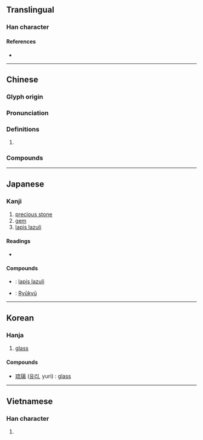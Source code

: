 {{character info}}
==Translingual==

===Han character===
{{Han char|rn=96|rad=玉|as=07|sn=10|four=10113|canj=MGYIU|ids=⿰[[玉|⺩]][[㐬]]}}

====References====
* {{Han ref|kx=0733.080|dkj=20978|hdz=21118.090|uh=7409|ud=29705|bh=AF5B|bd=44891}}

----

==Chinese==
{{zh-forms}}

===Glyph origin===
{{Han etym}}

===Pronunciation===
{{zh-pron
|m=liú
|c=lau4
|h=pfs=
|md=
|mn=liû
|w=
|mc=y
|oc=y
|cat=n
}}

===Definitions===
{{zh-hanzi}}

# {{rfdef|zh|<nowiki>"{{zh-only|琉璃}}"</nowiki> is wrong, as there are three compounds listed where 琉 is not followed by 璃.|sort=玉07}}

===Compounds===
{{zh-der|琉璃燈|萬頃琉璃|琉璃|琉璃珠|琉璃工藝|琉璃磚|琉璃瓦|琉璃球兒|琉璃喇叭|琉球群島|琉璃廠|淨琉璃|琉特琴|帛琉}}

----

==Japanese==

===Kanji===
{{ja-kanji|grade=8|rs=玉07}}

# [[precious stone]]
# [[gem]]
# [[lapis lazuli]]

====Readings====
* {{ja-readings
|goon=る
|kanon=りゅう<りう
|kun=
|nanori=
}}

====Compounds====
* {{ja-r|琉璃|るり}}: [[lapis lazuli]]
* {{ja-r|琉球|りゅうきゅう}}: [[Ryūkyū]]
----

==Korean==

===Hanja===
{{ko-hanja|hangeul=[[류]]>[[유]]|eumhun=[[유리]]|rv=ryu>yu|mr=ryu>yu|y=lyu>yu|ehrv=yuri|ehmr=yuri|ehy=yuli}}

# [[glass]]

====Compounds====
* [[琉璃]] ([[유리]], yuri) : [[glass]]


----

==Vietnamese==

===Han character===
{{vi-hantu|rs=玉07|lưu}}

# {{rfdef|vi|sort=玉07}}
